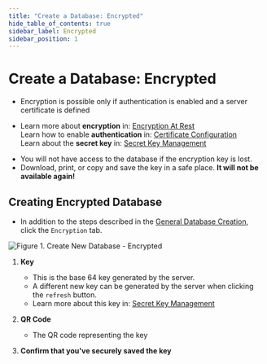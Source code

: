 ```yaml
---
title: "Create a Database: Encrypted"
hide_table_of_contents: true
sidebar_label: Encrypted
sidebar_position: 1
---
```



# Create a Database: Encrypted
<Admonition type="note" title="Note">

* Encryption is possible only if authentication is enabled and a server certificate is defined

* Learn more about **encryption** in: [Encryption At Rest](../../../../server/security/encryption/encryption-at-rest.mdx)  
  Learn how to enable **authentication** in: [Certificate Configuration](../../../../server/security/authentication/certificate-configuration.mdx)  
  Learn about the **secret key** in: [Secret Key Management](../../../../server/security/encryption/secret-key-management.mdx)  
</Admonition>
<Admonition type="warning" title="WARNING" id="warning" href="#warning">

   * You will not have access to the database if the encryption key is lost.  
   * Download, print, or copy and save the key in a safe place. **It will not be available again!**  
   </Admonition>

## Creating Encrypted Database

* In addition to the steps described in the [General Database Creation](../../../../studio/server/databases/create-new-database/general-flow.mdx), click the `Encryption` tab.  


![Figure 1. Create New Database - Encrypted](./assets/new-database-encrypted.png)

1. **Key**
   * This is the base 64 key generated by the server.  
   * A different new key can be generated by the server when clicking the `refresh` button.  
   * Learn more about this key in: [Secret Key Management](../../../../server/security/encryption/secret-key-management.mdx)  

2. **QR Code**
   * The QR code representing the key  

3. **Confirm that you've securely saved the key**




